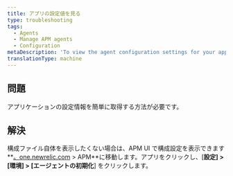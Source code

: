 ```yaml
---
title: アプリの設定値を見る
type: troubleshooting
tags:
  - Agents
  - Manage APM agents
  - Configuration
metaDescription: 'To view the agent configuration settings for your app without having to open the config file itself, use APM''s agent initialization page.'
translationType: machine
---
```


## 問題

アプリケーションの設定情報を簡単に取得する方法が必要です。

## 解決

構成ファイル自体を表示したくない場合は、APM UI で構成設定を表示できます**[。one.newrelic.com](https://one.newrelic.com/all-capabilities) > APM**に移動します。アプリをクリックし、\[**設定] > \[環境] > \[エージェントの初期化**] をクリックします。